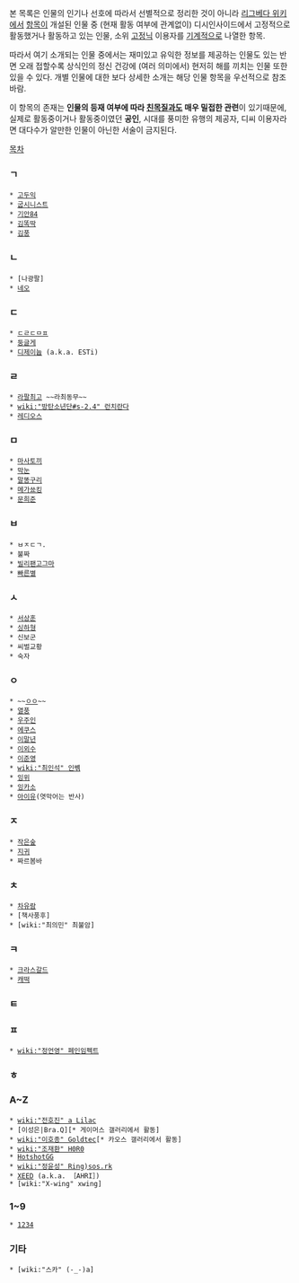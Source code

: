 본 목록은 인물의 인기나 선호에 따라서 선별적으로 정리한 것이 아니라 [[리그베다 위키]]에서 [[항목]]이 개설된 인물 중 (현재 활동 여부에 관계없이) 디시인사이드에서 고정적으로 활동했거나 활동하고 있는 인물, 소위 [[고정닉]] 이용자를 [[기계]]적으로 나열한 항목.

따라서 여기 소개되는 인물 중에서는 재미있고 유익한 정보를 제공하는 인물도 있는 반면 오래 접할수록 상식인의 정신 건강에 (여러 의미에서) 현저히 해를 끼치는 인물 또한 있을 수 있다. 개별 인물에 대한 보다 상세한 소개는 해당 인물 항목을 우선적으로 참조바람.

이 항목의 존재는 '''인물의 등재 여부에 따라 [[친목질]]과도 매우 밀접한 관련'''이 있기때문에, 실제로 활동중이거나 활동중이였던 '''공인''', 시대를 풍미한 유행의 제공자, 디씨 이용자라면 대다수가 알만한 인물이 아닌한 서술이 금지된다.

[[목차]]
=== ㄱ ===
 * [[고두익]]
 * [[굽시니스트]]
 * [[기안84]]
 * [[김똑딱]]
 * [[김풍]]
 
=== ㄴ ===
 * [나광팔]
 * [[네오]]
=== ㄷ ===
 * [[ㄷㄹㄷㅁㅍ]]
 * [[둥글게]]
 * [[디제이늅]] (a.k.a. ESTi)
=== ㄹ ===
 * [[라팔최고]] ~~라최동무~~
 * [[wiki:"방탄소년단#s-2.4" 런치란다]]
 * [[레디오스]]
=== ㅁ ===
 * [[마사토끼]]
 * [[막눈]]
 * [[말똥구리]]
 * [[메가쑈킹]]
 * [[문희준]]
=== ㅂ ===
 * ㅂㅈㄷㄱ.
 * 불짜
 * [[빌리팬고그마]]
 * [[빠른별]]
=== ㅅ ===
 * [[서상훈]]
 * [[싱하형]]
 * 신보군
 * 씨벌교황
 * 숙자
=== ㅇ ===
 * ~~[[ㅇㅇ]]~~
 * [[열풍]]
 * [[우주인]]
 * [[에쿠스]]
 * [[이말년]]
 * [[이외수]]
 * [[이준영]]
 * [[wiki:"최인석" 인쎾]]
 * [[잉위]]
 * [[잉카소]]
 * [[아이유]](엿막어는 반사)
=== ㅈ ===
 * [[작은숲]]
 * [[지귀]]
 * 짜르봄바
=== ㅊ ===
 * [[차유람]]
 * [책사풍후]
 * [wiki:"최의민" 최불암]
=== ㅋ ===
 * [[크라스갈드]]
 * [[캐떡]]
=== ㅌ ===

=== ㅍ ===
 * [[wiki:"정언영" 페인임펙트]]
=== ㅎ ===
=== A~Z ===
 * [[wiki:"전호진" a Lilac]]
 * [이성은|Bra.Q][* 게이머스 갤러리에서 활동]
 * [[wiki:"이호종" Goldtec]][* 카오스 갤러리에서 활동]
 * [[wiki:"조재환" H0R0]]
 * [[HotshotGG]] 
 * [[wiki:"정윤성" Ring)sos.rk]]
 * [[XEED]] (a.k.a. ［АHRI］)
 * [wiki:"X-wing" xwing]
=== 1~9 ===
 * [[1234]]
=== 기타 ===
 * [wiki:"스카" (-_-)a]
